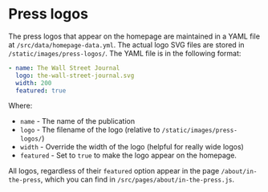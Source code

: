 
<Meta title="Press logos" />

# Press logos

The press logos that appear on the homepage are maintained in a YAML file at `/src/data/homepage-data.yml`. The actual logo SVG files are stored in `/static/images/press-logos/`. The YAML file is in the following format:

```yaml
- name: The Wall Street Journal
  logo: the-wall-street-journal.svg
  width: 200
  featured: true
```

Where:

- `name` - The name of the publication
- `logo` - The filename of the logo (relative to `/static/images/press-logos/`)
- `width` - Override the width of the logo (helpful for really wide logos)
- `featured` - Set to `true` to make the logo appear on the homepage.

All logos, regardless of their `featured` option appear in the page `/about/in-the-press`, which you can find in `/src/pages/about/in-the-press.js`.
